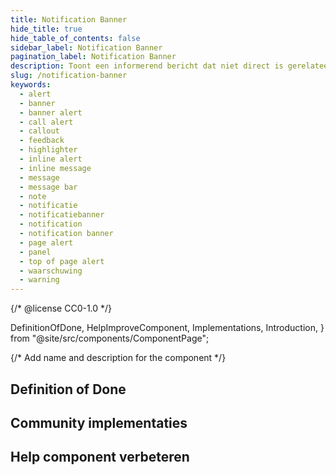 ```yaml
---
title: Notification Banner
hide_title: true
hide_table_of_contents: false
sidebar_label: Notification Banner
pagination_label: Notification Banner
description: Toont een informerend bericht dat niet direct is gerelateerd aan de inhoud van een pagina.
slug: /notification-banner
keywords:
  - alert
  - banner
  - banner alert
  - call alert
  - callout
  - feedback
  - highlighter
  - inline alert
  - inline message
  - message
  - message bar
  - note
  - notificatie
  - notificatiebanner
  - notification
  - notification banner
  - page alert
  - panel
  - top of page alert
  - waarschuwing
  - warning
---
```


{/* @license CC0-1.0 */}

  DefinitionOfDone,
  HelpImproveComponent,
  Implementations,
  Introduction,
} from "@site/src/components/ComponentPage";

{/* Add name and description for the component */}


<Introduction component={component} headingLevel={1} description={description} />

## Definition of Done

<DefinitionOfDone component={component} headingLevel={3} />

## Community implementaties

<Implementations component={component} headingLevel={3} />

## Help component verbeteren

<HelpImproveComponent component={component} headingLevel={3} />
